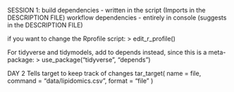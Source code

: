 SESSION 1: build dependencies - written in the script (Imports in the
DESCRIPTION FILE) workflow dependencies - entirely in console (suggests
in the DESCRIPTION FILE)

if you want to change the Rprofile script: \> edit_r_profile()

For tidyverse and tidymodels, add to depends instead, since this is a
meta-package: \> use_package("tidyverse", "depends")

DAY 2 Tells target to keep track of changes tar_target( name = file,
command = "data/lipidomics.csv", format = "file" )
